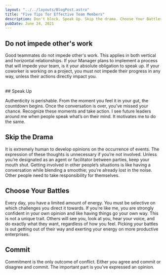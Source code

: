 ```yaml
---
layout: "../../layouts/BlogPost.astro"
title: "Five Tips for Effective Team Members"
description: Don't block. Speak Up. Skip the drama. Choose Your Battles. Commit.
pubDate: June 24, 2021
---
```


## Do not impede other's work

Good teammates do not impede other's work. This applies in both vertical and horizontal relationships. If your Manager plans to implement a process that will impede your team, is it your absolute obligation to speak up. If your coworker is working on a project, you must not impede their progress in any way, unless their actions directly impact you.

<br/>
## Speak Up

Authenticity is perishable. From the moment you feel it in your gut, the countdown begins. Once the conversation is over, you’ve missed your chance. Recognize these moments and take action. I see future leaders around me when people speak what’s on their mind. It motivates me to do the same.
<br/>
## Skip the Drama

It is extremely human to develop opinions on the occurrence of events. The expression of these thoughts is unnecessary if you’re not involved. Unless you’re designated as an agent or facilitator between parties, keep your mouth shut. Getting involved in other people’s situations is like having a conversation while blending a smoothie; you’re already lost in the noise. Other people need to take responsibility for themselves. 
<br/>
## Choose Your Battles

Every day, you have a limited amount of energy. You must be selective on which challenges you direct it towards.  If you’re like me, you are strongly confident in your own opinion and like having things go your own way. This is not a unique trait. Others will see you, look at you, hear your voice, and do exactly what they want, regardless of how you feel. Picking your battles is out getting out of their way and exerting your energy on more productive enterprises.
<br/>
## Commit

Commitment is the only outcome of conflict. Either you agree and commit or disagree and commit. The important part is you’ve expressed an opinion.